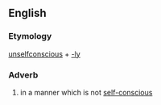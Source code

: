 ==English==

===Etymology===
[[unselfconscious]] + [[-ly]]

===Adverb===
{{en-adv}}

# in a manner which is not [[self-conscious]]